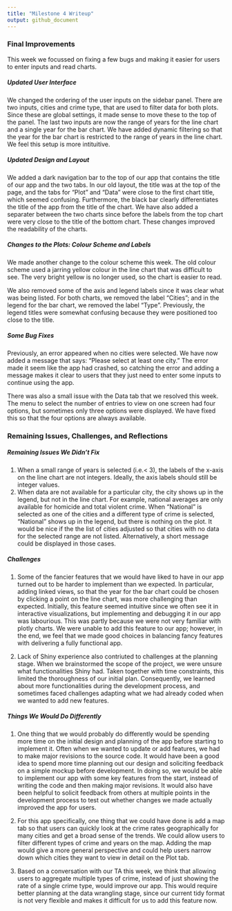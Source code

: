 ```yaml
---
title: "Milestone 4 Writeup"
output: github_document
---
```


### Final Improvements  

This week we focussed on fixing a few bugs and making it easier for users to enter inputs and read charts. 

##### Updated User Interface  

We changed the ordering of the user inputs on the sidebar panel. There are two inputs, cities and crime type, that are used to filter data for both plots. Since these are global settings, it made sense to move these to the top of the panel. The last two inputs are now the range of years for the line chart and a single year for the bar chart. We have added dynamic filtering so that the year for the bar chart is restricted to the range of years in the line chart. We feel this setup is more intituitive.

##### Updated Design and Layout

We added a dark navigation bar to the top of our app that contains the title of our app and the two tabs. In our old layout, the title was at the top of the page, and the tabs for "Plot" and "Data" were close to the first chart title,  which seemed confusing. Furthermore, the black bar clearly differentiates the title of the app from the title of the chart. We have also added a separater between the two charts since before the labels from the top chart were very close to the title of the bottom chart. These changes improved the readability of the charts. 

##### Changes to the Plots: Colour Scheme and Labels

We made another change to the colour scheme this week. The old colour scheme used a jarring yellow colour in the line chart that was difficult to see. The very bright yellow is no longer used, so the chart is easier to read.  

We also removed some of the axis and legend labels since it was clear what was being listed. For both charts, we removed the label "Cities"; and in the legend for the bar chart, we removed the label "Type". Previously, the legend titles were somewhat confusing because they were positioned too close to the title.   

##### Some Bug Fixes 

Previously, an error appeared when no cities were selected. We have now added a message that says: "Please select at least one city." The error made it seem like the app had crashed, so catching the error and adding a message makes it clear to users that they just need to enter some inputs to continue using the app.      

There was also a small issue with the Data tab that we resolved this week. The menu to select the number of entries to view on one screen had four options, but sometimes only three options were displayed. We have fixed this so that the four options are always available. 

### Remaining Issues, Challenges, and Reflections

##### Remaining Issues We Didn't Fix

1. When a small range of years is selected (i.e.< 3), the labels of the x-axis on the line chart are not integers. Ideally, the axis labels should still be integer values.  
2. When data are not available for a particular city, the city shows up in the legend, but not in the line chart. For example, national averages are only available for homicide and total violent crime. When "National" is selected as one of the cities and a different type of crime is selected, "National" shows up in the legend, but there is nothing on the plot. It would be nice if the the list of cities adjusted so that cities with no data for the selected range are not listed. Alternatively, a short message could be displayed in those cases.

##### Challenges

1. Some of the fancier features that we would have liked to have in our app turned out to be harder to implement than we expected. In particular, adding linked views, so that the year for the bar chart could be chosen by clicking a point on the line chart, was more challenging than expected. Initially, this feature seemed intuitive since we often see it in interactive visualizations, but implementing and debugging it in our app was labourious. This was partly because we were not very familiar with plotly charts. We were unable to add this feature to our app; however, in the end, we feel that we made good choices in balancing fancy features with delivering a fully functional app.

2. Lack of Shiny experience also contriuted to challenges at the planning stage. When we brainstormed the scope of the project, we were unsure what functionalities Shiny had. Taken together with time constraints, this limited the thoroughness of our initial plan. Consequently, we learned about more functionalities during the development process, and sometimes faced challenges adapting what we had already coded when we wanted to add new features.


##### Things We Would Do Differently  

1. One thing that we would probably do differently would be spending more time on the initial design and planning of the app before starting to implement it. Often when we wanted to update or add features, we had to make major revisions to the source code. It would have been a good idea to spend more time planning out our design and soliciting feedback on a simple mockup before development. In doing so, we would be able to implement our app with some key features from the start, instead of writing the code and then making major revisions. It would also have been helpful to solicit feedback from others at multiple points in the development process to test out whether changes we made actually improved the app for users.  

2. For this app specifically, one thing that we could have done is add a map tab so that users can quickly look at the crime rates geographically for many cities and get a broad sense of the trends. We could allow users to filter different types of crime and years on the map. Adding the map would give a more general perspective and could help users narrow down which cities they want to view in detail on the Plot tab.  

3. Based on a conversation with our TA this week, we think that allowing users to aggregate multiple types of crime, instead of just showing the rate of a single crime type, would improve our app. This would require better planning at the data wrangling stage, since our current tidy format is not very flexible and makes it difficult for us to add this feature now. 
